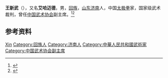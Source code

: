 '''王新武'''（{{bd|1934年|}}），又名'''艾哈迈德'''，男，[[回族|回族]]，[[山东|山东]][[济南|济南]]人，中国[[太极拳|太极拳]]家，国家级武术裁判，曾任[[中国武术协会|中国武术协会]]副主席。<ref>{{cite book|title=宁夏百科全书|author=《宁夏百科全书》编纂委员会编|publisher=宁夏人民出版社|year=1998|isbn=|location=|page=}}</ref><ref>{{Cite book|title=中国太极拳辞典|author=余功保编著|publisher=人民体育出版社|year=2006|isbn=|location=北京|pages=}}</ref>

== 参考资料 ==
{{reflist}}

{{中国人物小作品}}
{{Navboxes
| title  = 王新武在[[中国武术协会|中国武术协会]]的职务
| list1  =
{{中国武术协会第三届委员会}}
{{中国武术协会第四届委员会}}
{{中国武术协会第五届委员会}}
{{中国武术协会第六届委员会}}
}}

{{Authority control}}
{{DEFAULTSORT:Wang王}}
[[Category:王姓|Xin]]
[[Category:回族人|Category:回族人]]
[[Category:济南人|Category:济南人]]
[[Category:中華人民共和國武術家|Category:中華人民共和國武術家]]
[[Category:中国武术协会副主席|Category:中国武术协会副主席]]